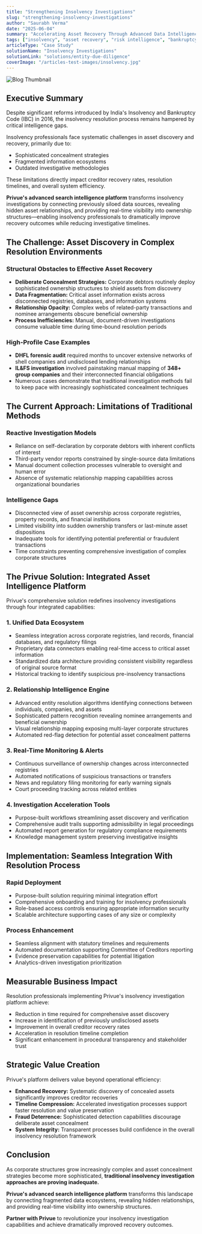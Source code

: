 ```yaml
---
title: "Strengthening Insolvency Investigations"
slug: "strengthening-insolvency-investigations"
author: "Saurabh Verma"
date: "2025-06-04"
summary: "Accelerating Asset Recovery Through Advanced Data Intelligence"
tags: ["insolvency", "asset recovery", "risk intelligence", "bankruptcy", "compliance"]
articleType: "Case Study"
solutionName: "Insolvency Investigations"
solutionLink: "solutions/entity-due-diligence"
coverImage: "/articles-test-images/insolvency.jpg"
---
```


![Blog Thumbnail](/articles-test-images/insolvency.jpg)

## Executive Summary  
Despite significant reforms introduced by India's Insolvency and Bankruptcy Code (IBC) in 2016, the insolvency resolution process remains hampered by critical intelligence gaps.  

Insolvency professionals face systematic challenges in asset discovery and recovery, primarily due to:  
- Sophisticated concealment strategies  
- Fragmented information ecosystems  
- Outdated investigative methodologies  

These limitations directly impact creditor recovery rates, resolution timelines, and overall system efficiency.  

**Privue's advanced search intelligence platform** transforms insolvency investigations by connecting previously siloed data sources, revealing hidden asset relationships, and providing real-time visibility into ownership structures—enabling insolvency professionals to dramatically improve recovery outcomes while reducing investigative timelines.  


## The Challenge: Asset Discovery in Complex Resolution Environments  

### Structural Obstacles to Effective Asset Recovery  
- **Deliberate Concealment Strategies:** Corporate debtors routinely deploy sophisticated ownership structures to shield assets from discovery  
- **Data Fragmentation:** Critical asset information exists across disconnected registries, databases, and information systems  
- **Relationship Opacity:** Complex webs of related-party transactions and nominee arrangements obscure beneficial ownership  
- **Process Inefficiencies:** Manual, document-driven investigations consume valuable time during time-bound resolution periods  

### High-Profile Case Examples  
- **DHFL forensic audit** required months to uncover extensive networks of shell companies and undisclosed lending relationships  
- **IL&FS investigation** involved painstaking manual mapping of **348+ group companies** and their interconnected financial obligations  
- Numerous cases demonstrate that traditional investigation methods fail to keep pace with increasingly sophisticated concealment techniques  


## The Current Approach: Limitations of Traditional Methods  

### Reactive Investigation Models  
- Reliance on self-declaration by corporate debtors with inherent conflicts of interest  
- Third-party vendor reports constrained by single-source data limitations  
- Manual document collection processes vulnerable to oversight and human error  
- Absence of systematic relationship mapping capabilities across organizational boundaries  

### Intelligence Gaps  
- Disconnected view of asset ownership across corporate registries, property records, and financial institutions  
- Limited visibility into sudden ownership transfers or last-minute asset dispositions  
- Inadequate tools for identifying potential preferential or fraudulent transactions  
- Time constraints preventing comprehensive investigation of complex corporate structures  


## The Privue Solution: Integrated Asset Intelligence Platform  

Privue's comprehensive solution redefines insolvency investigations through four integrated capabilities:  

### 1. Unified Data Ecosystem  
- Seamless integration across corporate registries, land records, financial databases, and regulatory filings  
- Proprietary data connectors enabling real-time access to critical asset information  
- Standardized data architecture providing consistent visibility regardless of original source format  
- Historical tracking to identify suspicious pre-insolvency transactions  

### 2. Relationship Intelligence Engine  
- Advanced entity resolution algorithms identifying connections between individuals, companies, and assets  
- Sophisticated pattern recognition revealing nominee arrangements and beneficial ownership  
- Visual relationship mapping exposing multi-layer corporate structures  
- Automated red-flag detection for potential asset concealment patterns  

### 3. Real-Time Monitoring & Alerts  
- Continuous surveillance of ownership changes across interconnected registries  
- Automated notifications of suspicious transactions or transfers  
- News and regulatory filing monitoring for early warning signals  
- Court proceeding tracking across related entities  

### 4. Investigation Acceleration Tools  
- Purpose-built workflows streamlining asset discovery and verification  
- Comprehensive audit trails supporting admissibility in legal proceedings  
- Automated report generation for regulatory compliance requirements  
- Knowledge management system preserving investigative insights  


## Implementation: Seamless Integration With Resolution Process  

### Rapid Deployment  
- Purpose-built solution requiring minimal integration effort  
- Comprehensive onboarding and training for insolvency professionals  
- Role-based access controls ensuring appropriate information security  
- Scalable architecture supporting cases of any size or complexity  

### Process Enhancement  
- Seamless alignment with statutory timelines and requirements  
- Automated documentation supporting Committee of Creditors reporting  
- Evidence preservation capabilities for potential litigation  
- Analytics-driven investigation prioritization  


## Measurable Business Impact  

Resolution professionals implementing Privue's insolvency investigation platform achieve:  
- Reduction in time required for comprehensive asset discovery  
- Increase in identification of previously undisclosed assets  
- Improvement in overall creditor recovery rates  
- Acceleration in resolution timeline completion  
- Significant enhancement in procedural transparency and stakeholder trust  


## Strategic Value Creation  

Privue's platform delivers value beyond operational efficiency:  
- **Enhanced Recovery:** Systematic discovery of concealed assets significantly improves creditor recoveries  
- **Timeline Compression:** Accelerated investigation processes support faster resolution and value preservation  
- **Fraud Deterrence:** Sophisticated detection capabilities discourage deliberate asset concealment  
- **System Integrity:** Transparent processes build confidence in the overall insolvency resolution framework  


## Conclusion  

As corporate structures grow increasingly complex and asset concealment strategies become more sophisticated, **traditional insolvency investigation approaches are proving inadequate.**  

**Privue's advanced search intelligence platform** transforms this landscape by connecting fragmented data ecosystems, revealing hidden relationships, and providing real-time visibility into ownership structures.  

**Partner with Privue** to revolutionize your insolvency investigation capabilities and achieve dramatically improved recovery outcomes.  
